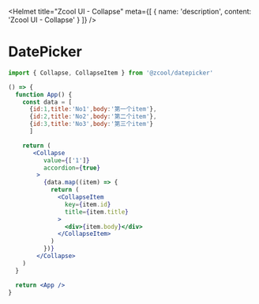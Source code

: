 
<Helmet
  title="Zcool UI - Collapse"
  meta={[
    {
      name: 'description',
      content: 'Zcool UI - Collapse'
    }
  ]}
/>

# DatePicker

```js
import { Collapse, CollapseItem } from '@zcool/datepicker'
```

```.jsx
() => {
  function App() {
    const data = [
      {id:1,title:'No1',body:'第一个item'},
      {id:2,title:'No2',body:'第二个item'},
      {id:3,title:'No3',body:'第三个item'}
      ]

    return (
       <Collapse
          value={['1']}
          accordion={true}
        >
          {data.map((item) => {
            return (
              <CollapseItem
                key={item.id}
                title={item.title}
              >
                <div>{item.body}</div>
              </CollapseItem>
            )
          })}
        </Collapse>
    )
  }

  return <App />
}
```
